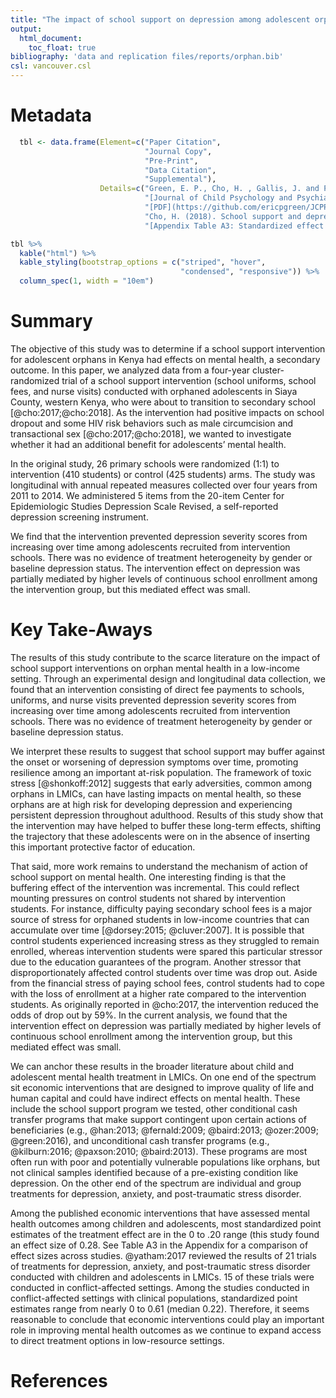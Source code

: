 ```yaml
---
title: "The impact of school support on depression among adolescent orphans: a cluster‐randomized trial in Kenya"
output:
  html_document:
    toc_float: true
bibliography: 'data and replication files/reports/orphan.bib'
csl: vancouver.csl
---
```


# Metadata

```r
  tbl <- data.frame(Element=c("Paper Citation", 
                              "Journal Copy", 
                              "Pre-Print", 
                              "Data Citation",
                              "Supplemental"),
                    Details=c("Green, E. P., Cho, H. , Gallis, J. and Puffer, E. S. (2018), The impact of school support on depression among adolescent orphans: a cluster‐randomized trial in Kenya. *Journal of Child Psychology and Psychiatry*. doi: 10.1111/jcpp.12955",
                              "[Journal of Child Psychology and Psychiatry](https://onlinelibrary.wiley.com/doi/pdf/10.1111/jcpp.12955)",
                              "[PDF](https://github.com/ericpgreen/JCPP2018/raw/master/data%20and%20replication%20files/reports/manuscript.pdf)",
                              "Cho, H. (2018). School support and depression 2018 data repository. [![DOI](https://zenodo.org/badge/142767827.svg)](https://zenodo.org/badge/latestdoi/142767827)",
                              "[Appendix Table A3: Standardized effect sizes of the impact of economic and psychological interventions on depression](https://docs.google.com/spreadsheets/d/1eFdeFq1uYP_JA9c-xlMVcAQYLx3UeFHkjW2A65zwNAc/edit?usp=sharing)"))

tbl %>%
  kable("html") %>%
  kable_styling(bootstrap_options = c("striped", "hover", 
                                      "condensed", "responsive")) %>%
  column_spec(1, width = "10em")
```

# Summary

The objective of this study was to determine if a school support intervention for adolescent orphans in Kenya had effects on mental health, a secondary outcome. In this paper, we analyzed data from a four-year cluster-randomized trial of a school support intervention (school uniforms, school fees, and nurse visits) conducted with orphaned adolescents in Siaya County, western Kenya, who were about to transition to secondary school [@cho:2017;@cho:2018]. As the intervention had positive impacts on school dropout and some HIV risk behaviors such as male circumcision and transactional sex [@cho:2017;@cho:2018], we wanted to investigate whether it had an additional benefit for adolescents' mental health. 

In the original study, 26 primary schools were randomized (1:1) to intervention (410 students) or control (425 students) arms. The study was longitudinal with annual repeated measures collected over four years from 2011 to 2014. We administered 5 items from the 20-item Center for Epidemiologic Studies Depression Scale Revised, a self-reported depression screening instrument. 

We find that the intervention prevented depression severity scores from increasing over time among adolescents recruited from intervention schools. There was no evidence of treatment heterogeneity by gender or baseline depression status. The intervention effect on depression was partially mediated by higher levels of continuous school enrollment among the intervention group, but this mediated effect was small.

# Key Take-Aways

The results of this study contribute to the scarce literature on the impact of school support interventions on orphan mental health in a low-income setting. Through an experimental design and longitudinal data collection, we found that an intervention consisting of direct fee payments to schools, uniforms, and nurse visits prevented depression severity scores from increasing over time among adolescents recruited from intervention schools. There was no evidence of treatment heterogeneity by gender or baseline depression status.

We interpret these results to suggest that school support may buffer against the onset or worsening of depression symptoms over time, promoting resilience among an important at-risk population. The framework of toxic stress [@shonkoff:2012] suggests that early adversities, common among orphans in LMICs, can have lasting impacts on mental health, so these orphans are at high risk for developing depression and experiencing persistent depression throughout adulthood. Results of this study show that the intervention may have helped to buffer these long-term effects, shifting the trajectory that these adolescents were on in the absence of inserting this important protective factor of education.

That said, more work remains to understand the mechanism of action of school support on mental health. One interesting finding is that the buffering effect of the intervention was incremental. This could reflect mounting pressures on control students not shared by intervention students. For instance, difficulty paying secondary school fees is a major source of stress for orphaned students in low-income countries that can accumulate over time [@dorsey:2015; @cluver:2007]. It is possible that control students experienced increasing stress as they struggled to remain enrolled, whereas intervention students were spared this particular stressor due to the education guarantees of the program. Another stressor that disproportionately affected control students over time was drop out. Aside from the financial stress of paying school fees, control students had to cope with the loss of enrollment at a higher rate compared to the intervention students. As originally reported in @cho:2017, the intervention reduced the odds of drop out by 59%. In the current analysis, we found that the intervention effect on depression was partially mediated by higher levels of continuous school enrollment among the intervention group, but this mediated effect was small.

We can anchor these results in the broader literature about child and adolescent mental health treatment in LMICs. On one end of the spectrum sit economic interventions that are designed to improve quality of life and human capital and could have indirect effects on mental health. These include the school support program we tested, other conditional cash transfer programs that make support contingent upon certain actions of beneficiaries (e.g., @han:2013; @fernald:2009; @baird:2013; @ozer:2009; @green:2016), and unconditional cash transfer programs (e.g., @kilburn:2016; @paxson:2010; @baird:2013). These programs are most often run with poor and potentially vulnerable populations like orphans, but not clinical samples identified because of a pre-existing condition like depression. On the other end of the spectrum are individual and group treatments for depression, anxiety, and post-traumatic stress disorder.

Among the published economic interventions that have assessed mental health outcomes among children and adolescents, most standardized point estimates of the treatment effect are in the 0 to .20 range (this study found an effect size of 0.28. See Table A3 in the Appendix for a comparison of effect sizes across studies. @yatham:2017 reviewed the results of 21 trials of treatments for depression, anxiety, and post-traumatic stress disorder conducted with children and adolescents in LMICs. 15 of these trials were conducted in conflict-affected settings. Among the studies conducted in conflict-affected settings with clinical populations, standardized point estimates range from nearly 0 to 0.61 (median 0.22). Therefore, it seems reasonable to conclude that economic interventions could play an important role in improving mental health outcomes as we continue to expand access to direct treatment options in low-resource settings.

# References